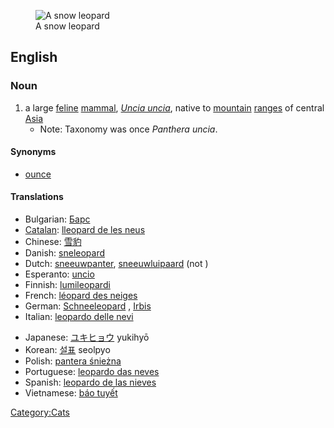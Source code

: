 [[Image:Lightmatter snowleopard.jpg|thumb|A snow leopard]]
==English==

===Noun===
{{wikipedia}}
{{en-noun|sg=[[snow]] [[leopard]]}}

# a large [[feline]] [[mammal]], ''[[Uncia uncia]]'', native to [[mountain]] [[range]]s of central [[Asia]]
#*Note: Taxonomy was once ''Panthera uncia''.

====Synonyms====
*[[ounce]]

====Translations====
{{top}}
*Bulgarian: [[Барс]]
*[[Catalan]]: [[lleopard de les neus]]
*Chinese: [[雪豹]]
*Danish: [[sneleopard]]
*Dutch: [[sneeuwpanter]], [[sneeuwluipaard]] {{m}} (not {{n}})
*Esperanto: [[uncio]]
*Finnish: [[lumileopardi]]
*French: [[léopard des neiges]] {{m}}
*German: [[Schneeleopard]] {{m}}, [[Irbis]] {{m}}
*Italian: [[leopardo delle nevi]]
{{mid}}
*Japanese: [[ユキヒョウ]] yukihyō
*Korean: [[설표]] seolpyo
*Polish: [[pantera śnieżna]]
*Portuguese: [[leopardo das neves]]
*Spanish: [[leopardo de las nieves]]
*Vietnamese: [[báo tuyết]]
{{bottom}}

[[Category:Cats]]